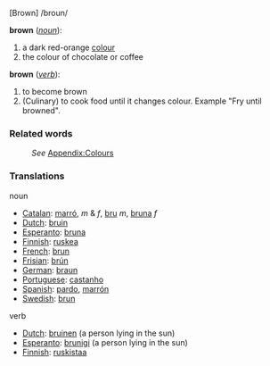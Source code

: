 [Brown]  /broun/

;'''brown'''   (''[[noun]]''):

#a dark red-orange [[color|colour]]
#the colour of chocolate or coffee

;'''brown'''   (''[[verb]]''):
#to become brown
#(Culinary) to cook food until it changes colour. Example "Fry until browned".

===Related words===
:''See'' [[Wiktionary_Appendix:Colours|Appendix:Colours]]

===Translations===

noun
*[[Catalan]]: [[marró]], ''m'' & ''f'', [[bru]] ''m'', [[bruna]] ''f''
*[[Dutch]]: [[bruin]]
*[[Esperanto]]: [[bruna]]
*[[Finnish]]: [[ruskea]]
*[[French]]: [[brun]]
*[[Frisian]]: [[brún]]
*[[German]]: [[braun]]
*[[Portuguese]]: [[castanho]]
*[[Spanish]]: [[pardo]],  [[marrón]]
*[[Swedish]]: [[brun]]

verb
*[[Dutch]]: [[bruinen]] (a person lying in the sun)
*[[Esperanto]]: [[brunigi]] (a person lying in the sun)
*[[Finnish]]: [[ruskistaa]]